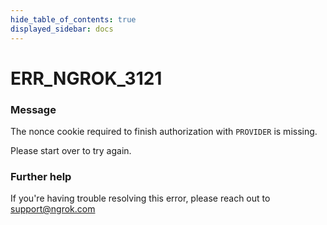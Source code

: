 ```yaml
---
hide_table_of_contents: true
displayed_sidebar: docs
---
```



# ERR_NGROK_3121

### Message

The nonce cookie required to finish authorization with `PROVIDER` is missing.

Please start over to try again.

<ErrorDetails error="err_ngrok_3121" />

### Further help

If you're having trouble resolving this error, please reach out to [support@ngrok.com](mailto:support@ngrok.com?subject=Help%20with%20ERR_NGROK_3121)
